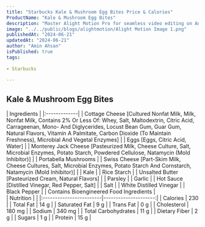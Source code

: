 ```yaml
---
title: "Starbucks Kale & Mushroom Egg Bites Price & Calories"
ProductName: "Kale & Mushroom Egg Bites" 
description: "Master Alight Motion Pro for seamless video editing on Android, iOS, and Tablets with our ultimate guide, unlocking advanced features and elevating your skills in 2024!"
image: "../../public/blogs/alightmotion/Alight Motion Image 1.png"
publishedAt: "2024-06-21"
updatedAt: "2024-06-21"
author: "Amin Ahsan"
isPublished: true
tags:
 
- Starbucks
      
---
```

 
## Kale & Mushroom Egg Bites
  
<div className="tables-container">
  <div className="table-wrapper">
    | Ingredients  |
    |:-------------|
    | Cottage Cheese [Cultured Nonfat Milk, Milk, Nonfat Milk, Contains 2% Or Less Of: Whey, Salt, Maltodextrin, Citric Acid, Carrageenan, Mono- And Diglycerides, Locust Bean Gum, Guar Gum, Natural Flavors, Vitamin A Palmitate, Carbon Dioxide (To Maintain Freshness), Microbial And Vegetal Enzymes]              |
    | Eggs [Eggs, Citric Acid, Water]              |
    | Monterey Jack Cheese [Pasteurized Milk, Cheese Culture, Salt, Microbial Enzymes, Potato Starch, Powdered Cellulose, Natamycin (Mold Inhibitor)]             |
    | Portabella Mushrooms             |
    | Swiss Cheese [Part-Skim Milk, Cheese Cultures, Salt, Microbial Enzymes, Potato Starch And Cornstarch, Natamycin (Mold Inhibitor)]             |
    | Kale             |
    | Rice Starch             |
    | Unsalted Butter [Pasteurized Cream, Natural Flavors]             |
    | Parsley             |
    | Garlic             |
    | Hot Sauce [Distilled Vinegar, Red Pepper, Salt]             |
    | Salt             |
    | White Distilled Vinegar             |
    | Black Pepper             | 
    |  Contains Bioengineered Food Ingredients             | 
  </div>
  <div className="table-wrapper">
    | Nutrition               |                      |  
    |:------------------------|---------------------:|
    | Calories                | 230                   |
    | Total Fat               | 14 g                  |
    | Saturated Fat           | 9 g                   |
    | Trans Fat               | 0 g                   |
    | Cholesterol             | 180 mg                |
    | Sodium                  | 340 mg                |
    | Total Carbohydrates     | 11 g                  |
    | Dietary Fiber           | 2 g                   |
    | Sugars                  | 1 g                   |
    | Protein                 | 15 g                  |
  </div>
</div>
<style jsx>{`
  .tables-container {
    display: flex;
    flex-direction: row;
    gap: 30px;
  }
  .table-wrapper {
    width: 500px; /* Adjust as needed */
  }
  @media (max-width: 768px) {
    .tables-container {
      flex-direction: column;
      gap: 0px; /* Adjust as needed */
    }
    .table-wrapper {
      width: 100%; /* Adjust as needed */
    }
  }
`}</style>
